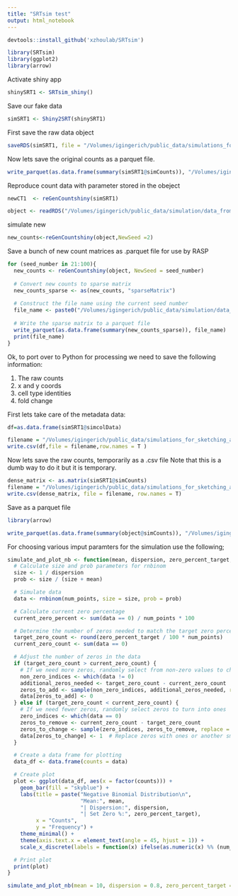 ```yaml
---
title: "SRTsim test"
output: html_notebook
---
```


```r
devtools::install_github('xzhoulab/SRTsim')
```

```r
library(SRTsim)
library(ggplot2)
library(arrow)
```


Activate shiny app
```r
shinySRT1 <- SRTsim_shiny()
```




Save our fake data 
```r
simSRT1 <- Shiny2SRT(shinySRT1)
```

First save the raw data object
```r
saveRDS(simSRT1, file = "/Volumes/igingerich/public_data/simulations_for_sketching_analysis/xenium_like_data/complex/unprocessed_object.rds")
```


Now lets save the original counts as a parquet file. 
```r
write_parquet(as.data.frame(summary(simSRT1@simCounts)), "/Volumes/igingerich/public_data/simulations_for_sketching_analysis/visium_like_data/stripes/matrix_files/stripes.parquet")


```




Reproduce count data with parameter stored in the obeject 
```r
newCT1  <- reGenCountshiny(simSRT1)
```



```r
object <- readRDS("/Volumes/igingerich/public_data/simulation/data_from_R/dots/unprocessed_object.rds")
```







simulate new 
```r
new_counts<-reGenCountshiny(object,NewSeed =2)
```

Save a bunch of new count matrices as .parquet file for use by RASP 
```r
for (seed_number in 21:100){
  new_counts <- reGenCountshiny(object, NewSeed = seed_number)
  
  # Convert new counts to sparse matrix
  new_counts_sparse <- as(new_counts, "sparseMatrix")
  
  # Construct the file name using the current seed number
  file_name <- paste0("/Volumes/igingerich/public_data/simulation/data_from_R/dots/matrix_files/dots_", seed_number, ".parquet")
  
  # Write the sparse matrix to a parquet file
  write_parquet(as.data.frame(summary(new_counts_sparse)), file_name)
  print(file_name)
}


```



Ok, to port over to Python for processing we need to save the following information: 

1. The raw counts 
2. x and y coords 
3. cell type identities 
4. fold change 

First lets take care of the metadata data: 
```r
df=as.data.frame(simSRT1@simcolData)

filename = "/Volumes/igingerich/public_data/simulations_for_sketching_analysis/xenium_like_data/complex/metadata.csv"
write.csv(df,file = filename,row.names = T )
```


Now lets save the raw counts, temporarily as a .csv file 
Note that this is a dumb way to do it but it is temporary. 
 
```r
dense_matrix <- as.matrix(simSRT1@simCounts)
filename = "/Volumes/igingerich/public_data/simulations_for_sketching_analysis/xenium_like_data/complex/counts.csv"
write.csv(dense_matrix, file = filename, row.names = T)
```





Save as a parquet file 


```r
library(arrow)
```

```r

write_parquet(as.data.frame(summary(object@simCounts)), "/Volumes/igingerich/public_data/simulation/data_from_R/dots/matrix_files/dots_1.parquet")
```





For choosing various imput paramters for the simulation use the following; 
```r
simulate_and_plot_nb <- function(mean, dispersion, zero_percent_target, num_points = 1000, num_bins = 30) {
  # Calculate size and prob parameters for rnbinom
  size <- 1 / dispersion
  prob <- size / (size + mean)

  # Simulate data
  data <- rnbinom(num_points, size = size, prob = prob)

  # Calculate current zero percentage
  current_zero_percent <- sum(data == 0) / num_points * 100

  # Determine the number of zeros needed to match the target zero percentage
  target_zero_count <- round(zero_percent_target / 100 * num_points)
  current_zero_count <- sum(data == 0)

  # Adjust the number of zeros in the data
  if (target_zero_count > current_zero_count) {
    # If we need more zeros, randomly select from non-zero values to change to zero
    non_zero_indices <- which(data != 0)
    additional_zeros_needed <- target_zero_count - current_zero_count
    zeros_to_add <- sample(non_zero_indices, additional_zeros_needed, replace = FALSE)
    data[zeros_to_add] <- 0
  } else if (target_zero_count < current_zero_count) {
    # If we need fewer zeros, randomly select zeros to turn into ones
    zero_indices <- which(data == 0)
    zeros_to_remove <- current_zero_count - target_zero_count
    zeros_to_change <- sample(zero_indices, zeros_to_remove, replace = FALSE)
    data[zeros_to_change] <- 1  # Replace zeros with ones or another small value
  }

  # Create a data frame for plotting
  data_df <- data.frame(counts = data)

  # Create plot
  plot <- ggplot(data_df, aes(x = factor(counts))) + 
    geom_bar(fill = "skyblue") +
    labs(title = paste("Negative Binomial Distribution\n",
                       "Mean:", mean, 
                       "| Dispersion:", dispersion,
                       "| Set Zero %:", zero_percent_target),
         x = "Counts", 
         y = "Frequency") +
    theme_minimal() +
    theme(axis.text.x = element_text(angle = 45, hjust = 1)) +
    scale_x_discrete(labels = function(x) ifelse(as.numeric(x) %% (num_bins/10) == 0, x, ""))

  # Print plot
  print(plot)
}
```


```r
simulate_and_plot_nb(mean = 10, dispersion = 0.8, zero_percent_target = .0,num_points = 1000)
```


